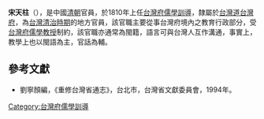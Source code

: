 '''宋天柱'''（{{bd|?||?|}}），是中國[[清朝|清朝]]官員，於1810年上任[[台灣府儒學訓導|台灣府儒學訓導]]，隸屬於[[台灣道|台灣道]][[台灣府|台灣府]]，為[[台灣清治時期|台灣清治時期]]的地方官員，該官職主要從事台灣府境內之教育行政部分，受[[台灣府儒學教授|台灣府儒學教授]]制約，該官職亦通常為閩籍，語言可與台灣人互作溝通，事實上，教學上也以閩語為主，官話為輔。

==參考文獻==
*劉寧顏編，《重修台灣省通志》，台北市，台灣省文獻委員會，1994年。
{{start box}}
{{s-before|[[翁懷清|翁懷清]]}}
{{s-title|[[台灣府儒學訓導|台灣府儒學訓導]]|1810年上任}}
{{s-after|[[駱鍾球|駱鍾球]]}}
{{end box}}
{{清朝人物小作品}}

[[Category:台灣府儒學訓導|Category:台灣府儒學訓導]]